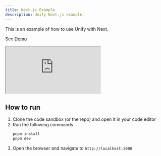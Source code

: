 ```yaml
---
title: Next.js Example
description: Unify Next.js example.
---
```


This is an example of how to use Unify with Next.

See [Demo](https://stackblitz.com/edit/stackblitz-starters-dj3tpxz1?file=app%2Fpage.tsx)

<iframe src="https://stackblitz.com/edit/stackblitz-starters-dj3tpxz1?file=app%2Fpage.tsx"
   style={{
      width: "100%",
      height: "500px",
      border: 0,
      borderRadius: "4px",
      overflow: "hidden"
   }}
   title="Unify Next.js Example"
   allow="accelerometer; ambient-light-sensor; camera; encrypted-media; geolocation; gyroscope; hid; microphone; midi; payment; usb; vr; xr-spatial-tracking"
   sandbox="allow-forms allow-modals allow-popups allow-presentation allow-same-origin allow-scripts"
   >
</iframe>


## How to run

1. Clone the code sandbox (or the repo) and open it in your code editor
2. Run the following commands
   ```bash
   pnpm install
   pnpm dev
   ```
3. Open the browser and navigate to `http://localhost:3000`